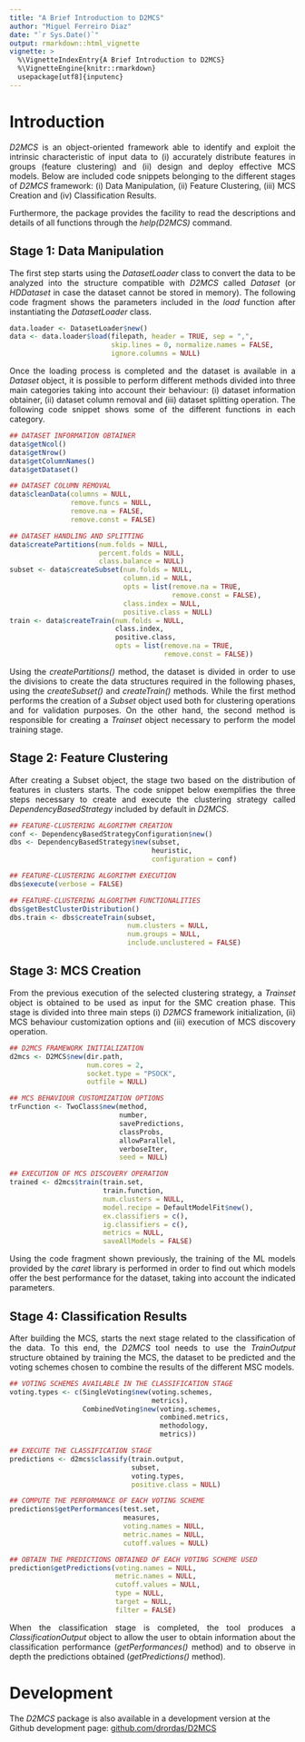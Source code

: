 ---
title: "A Brief Introduction to D2MCS"
author: "Miguel Ferreiro Diaz"
date: "`r Sys.Date()`"
output: rmarkdown::html_vignette
vignette: >
  %\VignetteIndexEntry{A Brief Introduction to D2MCS}
  %\VignetteEngine{knitr::rmarkdown}
  usepackage[utf8]{inputenc}
---

# Introduction

<div style = "text-align: justify">

*D2MCS* is an object-oriented framework able to identify and exploit the intrinsic characteristic of input data to (i) accurately distribute features in groups (feature clustering) and (ii) design and deploy effective MCS models. Below are included code snippets belonging to the different stages of *D2MCS* framework: (i) Data Manipulation, (ii) Feature Clustering, (iii) MCS Creation and (iv) Classification Results.

Furthermore, the package provides the facility to read the descriptions and details of all functions through the *help(D2MCS)* command. 

</div>

## Stage 1: Data Manipulation

<div style="text-align:justify">

The first step starts using the *DatasetLoader* class to convert the data to be analyzed into the structure compatible with *D2MCS* called *Dataset* (or *HDDataset* in case the dataset cannot be stored in memory). The following code fragment shows the parameters included in the *load* function after instantiating the *DatasetLoader* class.


```{R, echo = TRUE, results = "hide", eval = FALSE}
data.loader <- DatasetLoader$new()
data <- data.loader$load(filepath, header = TRUE, sep = ",", 
                         skip.lines = 0, normalize.names = FALSE, 
                         ignore.columns = NULL)
```

Once the loading process is completed and the dataset is available in a *Dataset* object, it is possible to perform different methods divided into three main categories taking into account their behaviour: (i) dataset information obtainer, (ii) dataset column removal and (iii) dataset splitting operation. The following code snippet shows some of the different functions in each category.

```{R, echo = TRUE, results = "hide", eval = FALSE}
## DATASET INFORMATION OBTAINER
data$getNcol()
data$getNrow()
data$getColumnNames()
data$getDataset()

## DATASET COLUMN REMOVAL
data$cleanData(columns = NULL, 
               remove.funcs = NULL, 
               remove.na = FALSE, 
               remove.const = FALSE)

## DATASET HANDLING AND SPLITTING
data$createPartitions(num.folds = NULL, 
                      percent.folds = NULL,
                      class.balance = NULL)
subset <- data$createSubset(num.folds = NULL, 
                            column.id = NULL,
                            opts = list(remove.na = TRUE, 
                                        remove.const = FALSE),
                            class.index = NULL, 
                            positive.class = NULL)
train <- data$createTrain(num.folds = NULL, 
                          class.index, 
                          positive.class, 
                          opts = list(remove.na = TRUE, 
                                      remove.const = FALSE))

```

Using the *createPartitions()* method, the dataset is divided in order to use the divisions to create the data structures required in the following phases, using the *createSubset()* and *createTrain() * methods. While the first method performs the creation of a *Subset* object used both for clustering operations and for validation purposes. On the other hand, the second method is responsible for creating a *Trainset* object necessary to perform the model training stage.

</div>

## Stage 2: Feature Clustering

<div style="text-align:justify">

After creating a Subset object, the stage two based on the distribution of features in clusters starts. The code snippet below exemplifies the three steps necessary to create and execute the clustering strategy called *DependencyBasedStrategy* included by default in *D2MCS*.

```{R, echo = TRUE, results = "hide", eval = FALSE}
## FEATURE-CLUSTERING ALGORITHM CREATION
conf <- DependencyBasedStrategyConfiguration$new() 
dbs <- DependencyBasedStrategy$new(subset, 
                                   heuristic, 
                                   configuration = conf)

## FEATURE-CLUSTERING ALGORITHM EXECUTION 
dbs$execute(verbose = FALSE)

## FEATURE-CLUSTERING ALGORITHM FUNCTIONALITIES
dbs$getBestClusterDistribution()
dbs.train <- dbs$createTrain(subset, 
                             num.clusters = NULL, 
                             num.groups = NULL, 
                             include.unclustered = FALSE)

```

</div>

## Stage 3: MCS Creation

<div style="text-align:justify">

From the previous execution of the selected clustering strategy, a *Trainset* object is obtained to be used as input for the SMC creation phase. This stage is divided into three main steps (i) *D2MCS* framework initialization, (ii) MCS behaviour customization options and (iii) execution of MCS discovery operation.

```{R, echo = TRUE, results = "hide", eval = FALSE}
## D2MCS FRAMEWORK INITIALIZATION
d2mcs <- D2MCS$new(dir.path, 
                   num.cores = 2, 
                   socket.type = "PSOCK", 
                   outfile = NULL)

## MCS BEHAVIOUR CUSTOMIZATION OPTIONS
trFunction <- TwoClass$new(method, 
                           number, 
                           savePredictions, 
                           classProbs, 
                           allowParallel, 
                           verboseIter, 
                           seed = NULL)

## EXECUTION OF MCS DISCOVERY OPERATION
trained <- d2mcs$train(train.set, 
                       train.function, 
                       num.clusters = NULL, 
                       model.recipe = DefaultModelFit$new(), 
                       ex.classifiers = c(), 
                       ig.classifiers = c(), 
                       metrics = NULL, 
                       saveAllModels = FALSE)

```

Using the code fragment shown previously, the training of the ML models provided by the *caret* library is performed in order to find out which models offer the best performance for the dataset, taking into account the indicated parameters.

</div>

## Stage 4: Classification Results

<div style="text-align:justify">

After building the MCS, starts the next stage related to the classification of the data. To this end, the *D2MCS* tool needs to use the *TrainOutput* structure obtained by training the MCS, the dataset to be predicted and the voting schemes chosen to combine the results of the different MSC models. 

```{R, echo = TRUE, results = "hide", eval = FALSE}
## VOTING SCHEMES AVAILABLE IN THE CLASSIFICATION STAGE
voting.types <- c(SingleVoting$new(voting.schemes, 
                                   metrics),                                    
                  CombinedVoting$new(voting.schemes, 
                                     combined.metrics, 
                                     methodology, 
                                     metrics))

## EXECUTE THE CLASSIFICATION STAGE
predictions <- d2mcs$classify(train.output, 
                              subset, 
                              voting.types, 
                              positive.class = NULL)

## COMPUTE THE PERFORMANCE OF EACH VOTING SCHEME
predictions$getPerformances(test.set, 
                            measures, 
                            voting.names = NULL, 
                            metric.names = NULL, 
                            cutoff.values = NULL)

## OBTAIN THE PREDICTIONS OBTAINED OF EACH VOTING SCHEME USED
prediction$getPredictions(voting.names = NULL, 
                          metric.names = NULL, 
                          cutoff.values = NULL, 
                          type = NULL, 
                          target = NULL, 
                          filter = FALSE)

```

When the classification stage is completed, the tool produces a *ClassificationOutput* object to allow the user to obtain information about the classification performance (*getPerformances()* method) and to observe in depth the predictions obtained (*getPredictions()* method).

</div>

# Development

The *D2MCS* package is also available in a development version at the Github development page:
[github.com/drordas/D2MCS](https://github.com/drordas/D2MCS)

